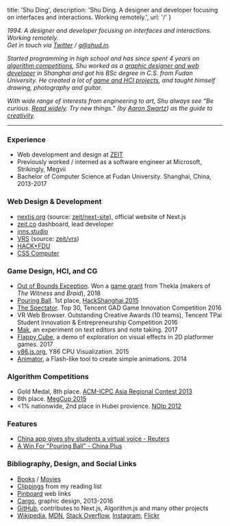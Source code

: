 
  title: 'Shu Ding',
  description: 'Shu Ding. A designer and developer focusing on interfaces and interactions. Working remotely.',
  url: '/'
}


_1994. A designer and developer focusing on interfaces and interactions. Working remotely._  
_Get in touch via [Twitter](https://twitter.com/shuding\_) / [g@shud.in](mailto:g@shud.in)._

_Started programming in high school and has since spent 4 years on [algorithm competitions](#algorithm-competitions), 
Shu worked as a [graphic designer and web developer](#web-design--development) in Shanghai and got his BSc degree in C.S.
from Fudan University. He created a lot of [game and HCI projects](#game-design-hci-and-cg), and taught himself drawing, photography and guitar._

_With wide range of interests from engineering to art, Shu always see “Be curious. [Read widely](#bibliography-design-and-social-links). Try new things.”
(by [Aaron Swartz](http://aaronsw.com)) as the guide to [creativity](https://spectrum.mit.edu/winter-2017/neri-oxmans-krebs-cycle-of-creativity)._

---

### Experience
- Web development and design at [ZEIT](https://zeit.co/about)
- Previously worked / interned as a software engineer at Microsoft, Strikingly, Megvii
- Bachelor of Computer Science at Fudan University. Shanghai, China, 2013-2017

### Web Design & Development
- [nextjs.org](https://nextjsorg.now.sh) (source: [zeit/next-site](https://github.com/zeit/next-site)), official website of Next.js
- [zeit.co](https://zeit.co) dashboard, lead developer
- [inns.studio](https://inns.studio)
- [VRS](https://v-r-s.now.sh/edit/?id=1) (source: [zeit/vrs](https://github.com/zeit/vrs))
- [HACK×FDU](http://fdu2016.hackx.org)
- [CSS Computer](https://github.com/quietshu/css-computer)

### Game Design, HCI, and CG
- [Out of Bounds Exception](https://twitter.com/cyatheatree/status/988836359518351360). Won a [game grant](http://the-witness.net/news/2018/06/congratulations-to-the-grant-recipients/) from Thekla (makers of _The Witness_ and _Braid_), 2018
- [Pouring Ball](http://cyatheatree.com/projects/pouring-ball.html). 1st place, [HackShanghai 2015](http://2015.hackshanghai.com)
- [The Spectator](http://cyatheatree.com/projects/the-spectator.html). Top 30, Tencent GAD Game Innovation Competition 2016
- VR Web Browser. Outstanding Creative Awards (10 teams), Tencent TPai Student Innovation & Entrepreneurship Competition 2016
- [Mak](https://inns.studio/mak), an experiment on text editors and note taking. 2017
- [Flappy Cube](https://github.com/quietshu/flappy-cube), a demo of exploration on visual effects in 2D platformer games. 2017
- [y86.js.org](https://y86.js.org), Y86 CPU Visualization. 2015
- [Animator](https://github.com/quietshu/animator), a Flash-like tool to create simple animations. 2014

### Algorithm Competitions
- Gold Medal, 8th place. [ACM-ICPC Asia Regional Contest 2013](https://icpc.baylor.edu/regionals/finder/chengdu-2013/standings)
- 6th place. [MegCup 2015](https://2015.megcup.com/)
- <1% nationwide, 2nd place in Hubei provience. [NOIp 2012](http://history.noi.cn/noi-news/huojiang/500-ccf-noip2012)

### Features
- [China app gives shy students a virtual voice - Reuters](https://www.reuters.com/video/2015/12/04/china-app-gives-shy-students-a-virtual-v?videoId=366561295)
- [A Win For "Pouring Ball" - China Plus](http://english.cri.cn/7146/2015/12/01/3481s906479.htm)

### Bibliography, Design, and Social Links
- [Books](https://book.douban.com/people/ParabolaWorld/collect?start=0&sort=time&rating=all&filter=all&mode=list) / [Movies](https://movie.douban.com/people/ParabolaWorld/collect?sort=time&amp;start=0&amp;filter=all&amp;mode=list&amp;tags_sort=count)
- [Clippings](https://getpocket.com/@parabola_ds) from my reading list
- [Pinboard](https://pinboard.in/u:parabola) web links
- [Cargo](https://cargocollective.com/quietshu), graphic design, 2013-2016
- [GitHub](https://github.com/quietshu), contributes to Next.js, Algorithm.js and many other projects
- [Wikipedia](https://zh.wikipedia.org/w/index.php?title=Special:%E7%94%A8%E6%88%B7%E8%B4%A1%E7%8C%AE&offset=&limit=500&contribs=user&target=Iamds&namespace=2&nsInvert=1&tagfilter=&start=&end=), [MDN](https://developer.mozilla.org/en-US/profiles/shuding), [Stack Overflow](https://stackoverflow.com/users/2424786/shu-ding), [Instagram](https://instagram.com/_shuding), [Flickr](https://www.flickr.com/photos/shuding/)
